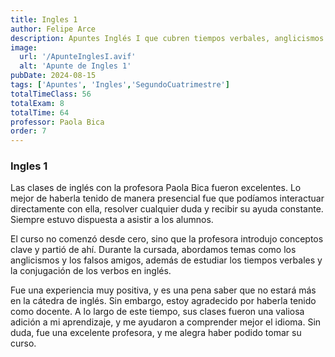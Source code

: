 ```yaml
---
title: Ingles 1
author: Felipe Arce
description: Apuntes Inglés I que cubren tiempos verbales, anglicismos y falsos amigos, brindando una experiencia enriquecedora para mejorar tus conocimientos del idioma. 
image:
  url: '/ApunteInglesI.avif'
  alt: 'Apunte de Ingles 1'
pubDate: 2024-08-15
tags: ['Apuntes', 'Ingles','SegundoCuatrimestre']
totalTimeClass: 56
totalExam: 8
totalTime: 64
professor: Paola Bica
order: 7
---
```


### Ingles 1

Las clases de inglés con la profesora Paola Bica fueron excelentes. Lo mejor de haberla tenido de manera presencial fue que podíamos interactuar directamente con ella, resolver cualquier duda y recibir su ayuda constante. Siempre estuvo dispuesta a asistir a los alumnos.

El curso no comenzó desde cero, sino que la profesora introdujo conceptos clave y partió de ahí. Durante la cursada, abordamos temas como los anglicismos y los falsos amigos, además de estudiar los tiempos verbales y la conjugación de los verbos en inglés.

Fue una experiencia muy positiva, y es una pena saber que no estará más en la cátedra de inglés. Sin embargo, estoy agradecido por haberla tenido como docente. A lo largo de este tiempo, sus clases fueron una valiosa adición a mi aprendizaje, y me ayudaron a comprender mejor el idioma. Sin duda, fue una excelente profesora, y me alegra haber podido tomar su curso.

